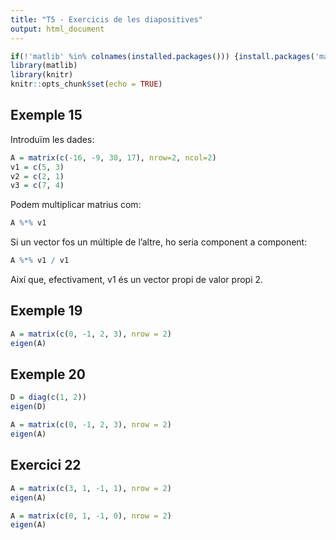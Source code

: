 ```yaml
---
title: "T5 - Exercicis de les diapositives"
output: html_document
---
```


```r
if(!'matlib' %in% colnames(installed.packages())) {install.packages('matlib')}
library(matlib)
library(knitr)
knitr::opts_chunk$set(echo = TRUE)
```

## Exemple 15

Introduïm les dades: 

```r
A = matrix(c(-16, -9, 30, 17), nrow=2, ncol=2)
v1 = c(5, 3)
v2 = c(2, 1)
v3 = c(7, 4)
```

Podem multiplicar matrius com:
```r
A %*% v1
```

Si un vector fos un múltiple de l'altre, ho seria component a component:

```r
A %*% v1 / v1
```

Així que, efectivament, v1 és un vector propi de valor propi 2. 



## Exemple 19

```r
A = matrix(c(0, -1, 2, 3), nrow = 2)
eigen(A)
```


## Exemple 20

```r
D = diag(c(1, 2))
eigen(D)
```

```r
A = matrix(c(0, -1, 2, 3), nrow = 2)
eigen(A)
```


## Exercici 22

```r
A = matrix(c(3, 1, -1, 1), nrow = 2)
eigen(A)
```

```r
A = matrix(c(0, 1, -1, 0), nrow = 2)
eigen(A)
```

